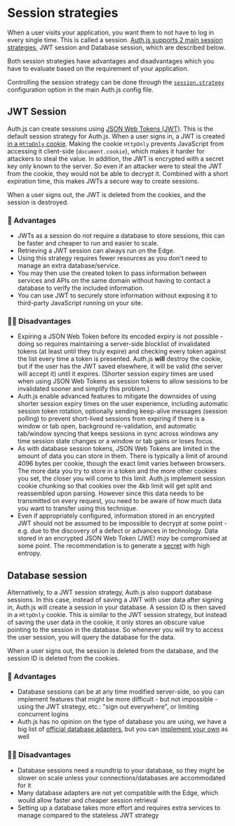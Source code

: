 
# Session strategies

When a user visits your application, you want them to not have to log in every single time. This is called a session. <u>Auth.js supports 2 main session strategies</u>, JWT session and Database session, which are described below.

<Callout>
  Both session strategies have advantages and disadvantages which you have to
  evaluate based on the requirement of your application.
</Callout>

Controlling the session strategy can be done through the [`session.strategy`](/reference/core#session) configuration option in the main Auth.js config file.

## JWT Session

Auth.js can create sessions using [JSON Web Tokens (JWT)](https://datatracker.ietf.org/doc/html/rfc7519). This is the default session strategy for Auth.js. When a user signs in, a JWT is created [in a `HttpOnly` cookie](https://developer.mozilla.org/en-US/docs/Web/HTTP/Cookies#restrict_access_to_cookies). Making the cookie `HttpOnly` prevents JavaScript from accessing it client-side (`document.cookie`), which makes it harder for attackers to steal the value. In addition, the JWT is encrypted with a secret key only known to the server. So even if an attacker were to steal the JWT from the cookie, they would not be able to decrypt it. Combined with a short expiration time, this makes JWTs a secure way to create sessions.

When a user signs out, the JWT is deleted from the cookies, and the session is destroyed.

### 💚 Advantages

- JWTs as a session do not require a database to store sessions, this can be faster and cheaper to run and easier to scale.
- Retrieving a JWT session can always run on the Edge.
- Using this strategy requires fewer resources as you don't need to manage an extra database/service.
- You may then use the created token to pass information between services and APIs on the same domain without having to contact a database to verify the included information.
- You can use JWT to securely store information without exposing it to third-party JavaScript running on your site.

### 👎🏽 Disadvantages

- Expiring a JSON Web Token before its encoded expiry is not possible - doing so requires maintaining a server-side blocklist of invalidated tokens (at least until they truly expire) and checking every token against the list every time a token is presented. Auth.js **will** destroy the cookie, but if the user has the JWT saved elsewhere, it will be valid (the server will accept it) until it expires. (Shorter session expiry times are used when using JSON Web Tokens as session tokens to allow sessions to be invalidated sooner and simplify this problem.)
- Auth.js enable advanced features to mitigate the downsides of using shorter session expiry times on the user experience, including automatic session token rotation, optionally sending keep-alive messages (session polling) to prevent short-lived sessions from expiring if there is a window or tab open, background re-validation, and automatic tab/window syncing that keeps sessions in sync across windows any time session state changes or a window or tab gains or loses focus.
- As with database session tokens, JSON Web Tokens are limited in the amount of data you can store in them. There is typically a limit of around 4096 bytes per cookie, though the exact limit varies between browsers. The more data you try to store in a token and the more other cookies you set, the closer you will come to this limit. Auth.js implement session cookie chunking so that cookies over the 4kb limit will get split and reassembled upon parsing. However since this data needs to be transmitted on every request, you need to be aware of how much data you want to transfer using this technique.
- Even if appropriately configured, information stored in an encrypted JWT should not be assumed to be impossible to decrypt at some point - e.g. due to the discovery of a defect or advances in technology. Data stored in an encrypted JSON Web Token (JWE) _may_ be compromised at some point. The recommendation is to generate a [secret](/reference/core#secret) with high entropy.

## Database session

Alternatively, to a JWT session strategy, Auth.js also support database sessions. In this case, instead of saving a JWT with user data after signing in, Auth.js will create a session in your database. A session ID is then saved in a `HttpOnly` cookie. This is similar to the JWT session strategy, but instead of saving the user data in the cookie, it only stores an obscure value pointing to the session in the database. So whenever you will try to access the user session, you will query the database for the data.

When a user signs out, the session is deleted from the database, and the session ID is deleted from the cookies.

### 💚 Advantages

- Database sessions can be at any time modified server-side, so you can implement features that might be more difficult - but not impossible - using the JWT strategy, etc.: "sign out everywhere", or limiting concurrent logins
- Auth.js has no opinion on the type of database you are using, we have a big list of [official
  database adapters](/docs/database), but you can [implement your
  own](/guides/creating-a-database-adapter) as well

### 👎🏽 Disadvantages

- Database sessions need a roundtrip to your database, so they might be slower on scale unless your connections/databases are accommodated for it
- Many database adapters are not yet compatible with the Edge, which would allow faster and cheaper session retrieval
- Setting up a database takes more effort and requires extra services to manage compared to the stateless JWT strategy
